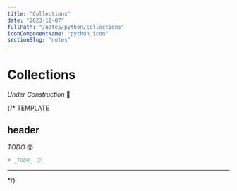 ```yaml
---
title: "Collections"
date: "2023-12-07"
fullPath: "/notes/python/collections"
iconComponentName: "python_icon"
sectionSlug: "notes"
---
```


# Collections

_Under Construction_ 🚧

{/* TEMPLATE

## header
_TODO_ 🙃

```python
# _TODO_ 🙃
```

---

*/}
